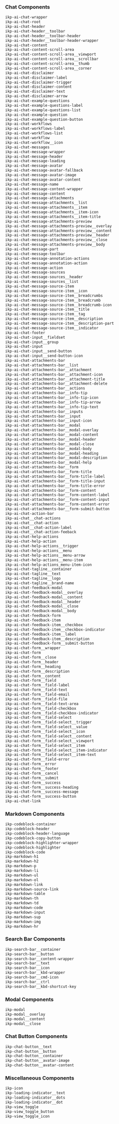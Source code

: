 ### Chat Components

```css
ikp-ai-chat-wrapper
ikp-ai-chat-root
ikp-ai-chat-header
ikp-ai-chat-header__toolbar
ikp-ai-chat-header__toolbar-header
ikp-ai-chat-header__toolbar-header-wrapper
ikp-ai-chat-content
ikp-ai-chat-content-scroll-area
ikp-ai-chat-content-scroll-area__viewport
ikp-ai-chat-content-scroll-area__scrollbar
ikp-ai-chat-content-scroll-area__thumb
ikp-ai-chat-content-scroll-area__corner
ikp-ai-chat-disclaimer
ikp-ai-chat-disclaimer-label
ikp-ai-chat-disclaimer-trigger
ikp-ai-chat-disclaimer-content
ikp-ai-chat-disclaimer-text
ikp-ai-chat-disclaimer-arrow
ikp-ai-chat-example-questions
ikp-ai-chat-example-questions-label
ikp-ai-chat-example-questions-list
ikp-ai-chat-example-question
ikp-ai-chat-example-question-button
ikp-ai-chat-workflows
ikp-ai-chat-workflows-label
ikp-ai-chat-workflows-list
ikp-ai-chat-workflow
ikp-ai-chat-workflow__icon
ikp-ai-chat-messages
ikp-ai-chat-message-wrapper
ikp-ai-chat-message-header
ikp-ai-chat-message-loading
ikp-ai-chat-message-avatar
ikp-ai-chat-message-avatar-fallback
ikp-ai-chat-message-avatar-image
ikp-ai-chat-message-avatar-content
ikp-ai-chat-message-name
ikp-ai-chat-message-content-wrapper
ikp-ai-chat-message-content
ikp-ai-chat-message-attachments
ikp-ai-chat-message-attachments__list
ikp-ai-chat-message-attachments__item
ikp-ai-chat-message-attachments__item-icon
ikp-ai-chat-message-attachments__item-title
ikp-ai-chat-message-attachments-preview
ikp-ai-chat-message-attachments-preview__overlay
ikp-ai-chat-message-attachments-preview__content
ikp-ai-chat-message-attachments-preview__header
ikp-ai-chat-message-attachments-preview__close
ikp-ai-chat-message-attachments-preview__body
ikp-ai-chat-message-part
ikp-ai-chat-message-toolbar
ikp-ai-chat-message-annotation-actions
ikp-ai-chat-message-annotation-action
ikp-ai-chat-message-action
ikp-ai-chat-message-sources
ikp-ai-chat-message-sources__header
ikp-ai-chat-message-sources__list
ikp-ai-chat-message-source-item
ikp-ai-chat-message-source-item__icon
ikp-ai-chat-message-source-item__breadcrumbs
ikp-ai-chat-message-source-item__breadcrumb
ikp-ai-chat-message-source-item__breadcrumb-icon
ikp-ai-chat-message-source-item__title
ikp-ai-chat-message-source-item__tag
ikp-ai-chat-message-source-item__description
ikp-ai-chat-message-source-item__description-part
ikp-ai-chat-message-source-item__indicator
ikp-ai-chat-footer
ikp-ai-chat-input__fieldset
ikp-ai-chat-input__group
ikp-ai-chat-input
ikp-ai-chat-input__send-button
ikp-ai-chat-input__send-button-icon
ikp-ai-chat-attachments-bar
ikp-ai-chat-attachments-bar__list
ikp-ai-chat-attachments-bar__attachment
ikp-ai-chat-attachments-bar__attachment-icon
ikp-ai-chat-attachments-bar__attachment-title
ikp-ai-chat-attachments-bar__attachment-delete
ikp-ai-chat-attachments-bar__actions
ikp-ai-chat-attachments-bar__info-tip
ikp-ai-chat-attachments-bar__info-tip-icon
ikp-ai-chat-attachments-bar__info-tip-arrow
ikp-ai-chat-attachments-bar__info-tip-text
ikp-ai-chat-attachments-bar__inputs
ikp-ai-chat-attachments-bar__input
ikp-ai-chat-attachments-bar__input-icon
ikp-ai-chat-attachments-bar__modal
ikp-ai-chat-attachments-bar__modal-overlay
ikp-ai-chat-attachments-bar__modal-content
ikp-ai-chat-attachments-bar__modal-header
ikp-ai-chat-attachments-bar__modal-close
ikp-ai-chat-attachments-bar__modal-body
ikp-ai-chat-attachments-bar__modal-heading
ikp-ai-chat-attachments-bar__modal-description
ikp-ai-chat-attachments-bar__modal-help
ikp-ai-chat-attachments-bar__form
ikp-ai-chat-attachments-bar__form-title
ikp-ai-chat-attachments-bar__form-title-label
ikp-ai-chat-attachments-bar__form-title-input
ikp-ai-chat-attachments-bar__form-title-error
ikp-ai-chat-attachments-bar__form-content
ikp-ai-chat-attachments-bar__form-content-label
ikp-ai-chat-attachments-bar__form-content-input
ikp-ai-chat-attachments-bar__form-content-error
ikp-ai-chat-attachments-bar__form-submit-button
ikp-ai-chat-action-bar
ikp-ai-chat__chat-actions
ikp-ai-chat__chat-action
ikp-ai-chat__chat-action-label
ikp-ai-chat__chat-action-feeback
ikp-ai-chat-help-actions
ikp-ai-chat-help-action
ikp-ai-chat-help-actions__trigger
ikp-ai-chat-help-actions__menu
ikp-ai-chat-help-actions__menu-arrow
ikp-ai-chat-help-actions__menu-item
ikp-ai-chat-help-actions_menu-item-icon
ikp-ai-chat-tagline__container
ikp-ai-chat-tagline__text
ikp-ai-chat-tagline__logo
ikp-ai-chat-tagline__brand-name
ikp-ai-chat-feedback-modal
ikp-ai-chat-feedback-modal__overlay
ikp-ai-chat-feedback-modal__content
ikp-ai-chat-feedback-modal__header
ikp-ai-chat-feedback-modal__close
ikp-ai-chat-feedback-modal__body
ikp-ai-chat-feedback-form
ikp-ai-chat-feedback-item
ikp-ai-chat-feedback-item__checkbox
ikp-ai-chat-feedback-item__checkbox-indicator
ikp-ai-chat-feedback-item__label
ikp-ai-chat-feedback-item__description
ikp-ai-chat-feedback-form__submit-button
ikp-ai-chat-form__wrapper
ikp-ai-chat-form
ikp-ai-chat-form__close
ikp-ai-chat-form__header
ikp-ai-chat-form__heading
ikp-ai-chat-form__description
ikp-ai-chat-form__content
ikp-ai-chat-form__field
ikp-ai-chat-form__field-label
ikp-ai-chat-form__field-text
ikp-ai-chat-form__field-email
ikp-ai-chat-form__field-file
ikp-ai-chat-form__field-text-area
ikp-ai-chat-form__field-checkbox
ikp-ai-chat-form__field-checkbox-indicator
ikp-ai-chat-form__field-select
ikp-ai-chat-form__field-select__trigger
ikp-ai-chat-form__field-select__value
ikp-ai-chat-form__field-select__icon
ikp-ai-chat-form__field-select__content
ikp-ai-chat-form__field-select__viewport
ikp-ai-chat-form__field-select__item
ikp-ai-chat-form__field-select__item-indicator
ikp-ai-chat-form__field-select__item-text
ikp-ai-chat-form__field-error
ikp-ai-chat-form__error
ikp-ai-chat-form__footer
ikp-ai-chat-form__cancel
ikp-ai-chat-form__submit
ikp-ai-chat-form__success
ikp-ai-chat-form__success-heading
ikp-ai-chat-form__success-message
ikp-ai-chat-form__success-button
ikp-ai-chat-link
```

### Markdown Components

```css
ikp-codeblock-container
ikp-codeblock-header
ikp-codeblock-header-language
ikp-codeblock-copy-button
ikp-codeblock-highlighter-wrapper
ikp-codeblock-highlighter
ikp-codeblock-code
ikp-markdown-h1
ikp-markdown-h2
ikp-markdown-p
ikp-markdown-li
ikp-markdown-ul
ikp-markdown-ol
ikp-markdown-link
ikp-markdown-source-link
ikp-markdown-table
ikp-markdown-th
ikp-markdown-td
ikp-markdown-code
ikp-markdown-input
ikp-markdown-sup
ikp-markdown-img
ikp-markdown-hr
```

### Search Bar Components

```css
ikp-search-bar__container
ikp-search-bar__button
ikp-search-bar__content-wrapper
ikp-search-bar__text
ikp-search-bar__icon
ikp-search-bar__kbd-wrapper
ikp-search-bar__cmd-icon
ikp-search-bar__ctrl
ikp-search-bar__kbd-shortcut-key
```

### Modal Components

```css
ikp-modal
ikp-modal__overlay
ikp-modal__content
ikp-modal__close
```

### Chat Button Components

```css
ikp-chat-button__text
ikp-chat-button__button
ikp-chat-button__container
ikp-chat-button__avatar-image
ikp-chat-button__avatar-content
```

### Miscellaneous Components

```css
ikp-icon
ikp-loading-indicator__text
ikp-loading-indicator__dots
ikp-loading-indicator__dot
ikp-view_toggle
ikp-view_toggle_button
ikp-view_toggle_icon
```

